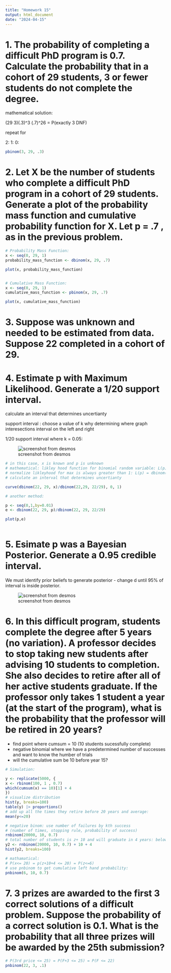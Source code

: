 ```yaml
---
title: "Homework 15"
output: html_document
date: "2024-04-15"
---
```


# 1. The probability of completing a difficult PhD program is 0.7. Calculate the probability that in a cohort of 29 students, 3 or fewer students do not complete the degree.

mathematical solution:

(29 3)(.3)\^3 (.7)\^26 = P(exactly 3 DNF)

repeat for

2: 1: 0:

```r
pbinom(3, 29, .3)
```

# 2. Let X be the number of students who complete a difficult PhD program in a cohort of 29 students. Generate a plot of the probability mass function and cumulative probability function for X. Let p = .7 , as in the previous problem.

```r

# Probability Mass Function: 
x <- seq(0, 29, 1)
probability_mass_function <- dbinom(x, 29, .7)

plot(x, probability_mass_function)


# Cumulative Mass Function: 
x <- seq(0, 29, 1)
cumulative_mass_function <- pbinom(x, 29, .7)

plot(x, cumulative_mass_function)

```

# 3. Suppose was unknown and needed to be estimated from data. Suppose 22 completed in a cohort of 29.

# 4. Estimate p with Maximum Likelihood. Generate a 1/20 support interval.

calculate an interval that determines uncertianty

support interval : choose a value of k why determining where graph interesections interval on the left and right

1/20 support interval where k = 0.05:

![screenshot from desmos](Q4.png)


```r


# in this case, x is known and p is unknown
# mathematical: likley hood function for binomial random variable: L(p) = dbinom(x=22, N=29), p) domain for p is (0:1)
# normalize likleyhood for max is always greater than 1: L(p) = dbinom(x=22, N=29), p)/C
# calculate an interval that determines uncertianty

curve(dbinom(22, 29, x)/dbinom(22,29, 22/29), 0, 1)

# another method: 

p <- seq(0,1,by=0.01)
e <- dbinom(22, 29, p)/dbinom(22, 29, 22/29)

plot(p,e)
  
```

# 5. Esimate p  was a Bayesian Posterior. Generate a 0.95 credible interval.

We must identify prior beliefs to generate posterior - change d until 95% of interval is inside posterior. 

![screenshot from desmos](Q5.png)

# 6. In this difficult program, students complete the degree after 5 years (no variation). A professor decides to stop taking new students after advising 10 students to completion. She also decides to retire after all of her active students graduate. If the professor only takes 1 student a year (at the start of the program), what is the probability that the professor will be retired in 20 years?

- find point where cumsum = 10 (10 students sucessfully complete)
- negative binomial where we have a predetermined number of successes and want to know the humber of trials 
- will the cumulative sum be 10 before year 15? 


```r

# Simulation: 

y <- replicate(5000, {
x <- rbinom(100, 1 , 0.7) 
which(cumsum(x) == 10)[1] + 4
})
# visualize distribution 
hist(y, breaks=100)
table(y) |> proportions()
# add up all the times they retire before 20 years and average: 
mean(y<=20)

# negative binom: use number of failures by kth success
# (number of times, stopping rule, probability of success) 
rnbinom(20000, 10, 0.7) 
# total number of students is z+ 10 and will graduate in 4 years: below gives year of retirment 
y2 <- rnbinom(20000, 10, 0.7) + 10 + 4
hist(y2, breaks=100)

# mathamatical: 
# P(x<= 20) = p(z+10+4 <= 20) = P(z<=6) 
# use pnbinom to get cumulative left hand probability:
pnbinom(6, 10, 0.7)
```
# 7. 3 prizes are awarded to the first 3 correct solutions of a difficult problem. Suppose the probability of a correct solution is 0.1. What is the probability that all three prizes will be awarded by the 25th submission?

```r
# P(3rd price <= 25) = P(F+3 <= 25) = P(F <= 22)
pnbinom(22, 3, .1)

```




